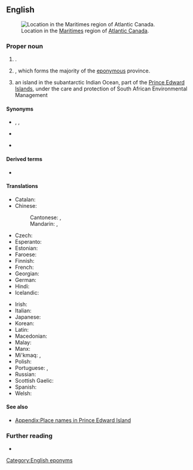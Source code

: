 {{also|Prince Edward Islands}}
==English==
[[File:Prince Edward Island location in the Maritimes.svg|thumb|Location in the [[Maritimes]] region of [[Atlantic Canada]].]]

===Proper noun===
{{en-proper noun|head=[[prince|Prince]] [[Edward]] [[island|Island]]}}

# {{place|en|province|in eastern|c/Canada|capital=Charlottetown}}.
# {{place|en|island|in eastern|c/Canada}}, which forms the majority of the [[eponymous]] province.
# an island in the subantarctic Indian Ocean, part of the [https://en.wikipedia.org/wiki/Prince_Edward_Islands Prince Edward Islands], under the care and protection of South African Environmental Management

====Synonyms====
* {{l|en|PEI}}, {{l|en|P.E.I.}}, {{l|en|P. E. I.}}
* {{sense|postal abbreviation}} {{l|en|PE}}
* {{qualifier|obsolete}} {{sense|island}} {{l|en|Île Saint Jean}}

====Derived terms====
* {{l|en|Prince Edward Islander}}

====Translations====
{{trans-top|Province in eastern Canada}}
* Catalan: {{t|ca|Illa del Príncep Eduard|f}}
* Chinese:
*: Cantonese: {{t|yue|愛德華王子島|sc=Hani}}, {{t|yue|爱德华王子岛|tr=oi3 dak1 waa4 wong4 zi2 dou2|sc=Hani}}
*: Mandarin: {{t+|cmn|愛德華王子島|sc=Hani}}, {{t+|cmn|爱德华王子岛|tr=Àidéhuá Wángzǐ Dǎo|sc=Hani}}
* Czech: {{t|cs|Ostrov prince Edwarda|m}}
* Esperanto: {{t|eo|Insulo de Princo Eduardo}}
* Estonian: {{t|et|Prints Edwardi saar}}
* Faroese: {{t|fo|Prince Edwardsoy}}
* Finnish: {{t+|fi|Prinssi Edwardin saari}}
* French: {{t+|fr|Île-du-Prince-Édouard|f}}
* Georgian: {{t|ka|პრინს-ედუარდის კუნძული}}
* German: {{t|de|Prinz-Eduard-Insel|f}}
* Hindi: {{t|hi|प्रिन्स एड्वर्ड आइलैण्ड|m}}
* Icelandic: {{t|is|Eyja Játvarðs prins|f}}
{{trans-mid}}
* Irish: {{t|ga|Oileán Phrionsa Éadbhard|m}}
* Italian: {{t|it|Isola del Principe Edoardo|f}}
* Japanese: {{t|ja|プリンスエドワードアイランド|tr=Purinsu-Edowādo-Airando|sc=Jpan}}
* Korean: {{t|ko|^프린스에드워드아일랜드|tr=Peurinseu-Edeuwodeu-Aillaendeu}}
* Latin: {{t|la|Insula principis Eduardi|f}}
* Macedonian: {{t|mk|Остров на Принц Едвард|m}}
* Malay: {{t|ms|Pulau Prince Edward}}
* Manx: {{t|gv|Ellan y Phrinse Edard}}
* Mi'kmaq: {{t|mic|Abegweit }}, {{t|mic|Epekwitk }}
* Polish: {{t+|pl|Wyspa Księcia Edwarda|f}}
* Portuguese: {{t|pt|Ilha Prince Edward|f}}, {{t|pt|Ilha do Príncipe Eduardo|f}}
* Russian: {{t|ru|о́стров При́нца Эдуа́рда|m}}
* Scottish Gaelic: {{t|gd|Eilean a' Phrionnsa |m}}
* Spanish: {{t|es|Isla Príncipe Eduardo|f}}
* Welsh: {{t|cy|Ynys Tywysog Edward|f}}
{{trans-bottom}}

====See also====
* [[Appendix:Place names in Prince Edward Island]]

===Further reading===
* {{pedia}}

[[Category:English eponyms]]